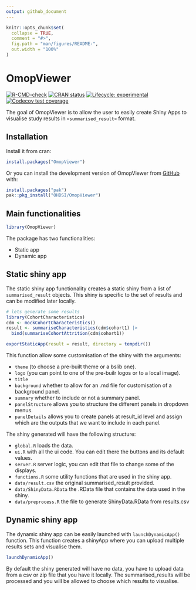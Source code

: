 ```yaml
---
output: github_document
---
```


<!-- README.md is generated from README.Rmd. Please edit that file -->

```r
knitr::opts_chunk$set(
  collapse = TRUE,
  comment = "#>",
  fig.path = "man/figures/README-",
  out.width = "100%"
)
```

# OmopViewer

<!-- badges: start -->
[![R-CMD-check](https://github.com/OHDSI/OmopViewer/actions/workflows/R-CMD-check.yaml/badge.svg)](https://github.com/OHDSI/OmopViewer/actions/workflows/R-CMD-check.yaml)
[![CRAN status](https://www.r-pkg.org/badges/version/OmopViewer)](https://CRAN.R-project.org/package=OmopViewer)
[![Lifecycle: experimental](https://img.shields.io/badge/lifecycle-experimental-orange.svg)](https://lifecycle.r-lib.org/articles/stages.html#experimental)
[![Codecov test coverage](https://codecov.io/gh/OHDSI/OmopViewer/branch/main/graph/badge.svg)](https://app.codecov.io/gh/OHDSI/OmopViewer?branch=main)
<!-- badges: end -->

The goal of OmopViewer is to allow the user to easily create Shiny Apps to visualise study results in `<summarised_result>` format.

## Installation

Install it from cran:

```r
install.packages("OmopViewer")
```

Or you can install the development version of OmopViewer from [GitHub](https://github.com/OHDSI/OmopViewer) with:

``` r
install.packages("pak")
pak::pkg_install("OHDSI/OmopViewer")
```

## Main functionalities

```r
library(OmopViewer)
```

The package has two functionalities:

- Static app
- Dynamic app

## Static shiny app

The static shiny app functionality creates a static shiny from a list of `summarised_result` objects. This shiny is specific to the set of results and can be modified later locally.

```r
# lets generate some results
library(CohortCharacteristics)
cdm <- mockCohortCharacteristics()
result <- summariseCharacteristics(cdm$cohort1) |>
  bind(summariseCohortAttrition(cdm$cohort1))

exportStaticApp(result = result, directory = tempdir())
```

This function allow some customisation of the shiny with the arguments:

- `theme` (to choose a pre-built theme or a bslib one).
- `logo` (you can point to one of the pre-builr logos or to a local image).
- `title`
- `background` whether to allow for an .md file for customisation of a background panel.
- `summary` whether to include or not a summary panel.
- `panelStructure` allows you to structure the different panels in dropdown menus.
- `panelDetails` allows you to create panels at result_id level and assign which are the outputs that we want to include in each panel.

The shiny generated will have the following structure:

- `global.R` loads the data.
- `ui.R` with all the ui code. You can edit there the buttons and its default values.
- `server.R` server logic, you can edit that file to change some of the displays.
- `functions.R` some utility functions that are used in the shiny app.
- `data/result.csv` the original summarised_result provided.
- `data/ShinyData.RData` the .RData file that contains the data used in the shiny.
- `data/preprocess.R` the file to generate ShinyData.RData from results.csv

## Dynamic shiny app

The dynamic shiny app can be easily launched with `launchDynamicApp()` function. This function creates a shinyApp where you can upload multiple results sets and visualise them.

```r
launchDynamicApp()
```

By default the shiny generated will have no data, you have to upload data from a csv or zip file that you have it locally. The summarised_results will be processed and you will be allowed to choose which results to visualise.
